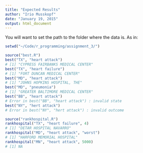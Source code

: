 ```yaml
---
title: "Expected Results"
author: "Irio Musskopf"
date: "January 19, 2015"
output: html_document
---
```


You will want to set the path to the folder where the data is. As in:

```r
setwd("~/Code/r_programming/assignment_3/")
```

```r
source("best.R")
best("TX", "heart attack")
# [1] "CYPRESS FAIRBANKS MEDICAL CENTER"
best("TX", "heart failure")
# [1] "FORT DUNCAN MEDICAL CENTER"
best("MD", "heart attack")
# [1] "JOHNS HOPKINS HOSPITAL, THE"
best("MD", "pneumonia")
# [1] "GREATER BALTIMORE MEDICAL CENTER"
best("BB", "heart attack")
# Error in best("BB", "heart attack") : invalid state
best("NY", "hert attack")
# Error in best("NY", "hert attack") : invalid outcome
```

```r
source("rankhospital.R")
rankhospital("TX", "heart failure", 4)
# [1] "DETAR HOSPITAL NAVARRO"
rankhospital("MD", "heart attack", "worst")
# [1] "HARFORD MEMORIAL HOSPITAL"
rankhospital("MN", "heart attack", 5000)
# [1] NA
```
